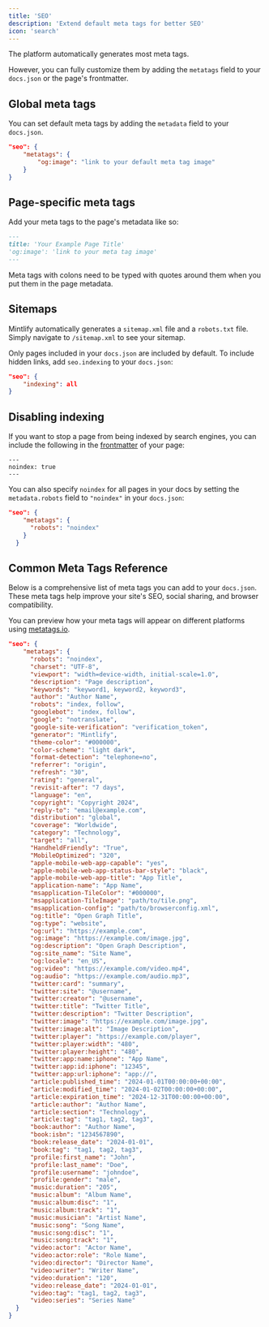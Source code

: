 ```yaml
---
title: 'SEO'
description: 'Extend default meta tags for better SEO'
icon: 'search'
---
```


The platform automatically generates most meta tags.

However, you can fully customize them by adding the `metatags` field to your `docs.json` or the page's frontmatter.

## Global meta tags

You can set default meta tags by adding the `metadata` field to your `docs.json`.

```json
"seo": {
    "metatags": {
        "og:image": "link to your default meta tag image"
    }
}
```

## Page-specific meta tags

Add your meta tags to the page's metadata like so:

```md
---
title: 'Your Example Page Title'
'og:image': 'link to your meta tag image'
---
```

<Warning>
  Meta tags with colons need to be typed with quotes around them when you put them in the page metadata.
</Warning>

## Sitemaps

Mintlify automatically generates a `sitemap.xml` file and a `robots.txt` file. Simply navigate to `/sitemap.xml` to see your sitemap.

Only pages included in your `docs.json` are included by default. To include hidden links, add `seo.indexing` to your `docs.json`:

```json
"seo": {
    "indexing": all
}
```

## Disabling indexing

If you want to stop a page from being indexed by search engines, you can include the following in the [frontmatter](pages) of your page:

```
---
noindex: true
---
```

You can also specify `noindex` for all pages in your docs by setting the `metadata.robots` field to `"noindex"` in your `docs.json`:

```json
"seo": {
    "metatags": {
      "robots": "noindex"
    }
  }
```

## Common Meta Tags Reference
Below is a comprehensive list of meta tags you can add to your `docs.json`. These meta tags help improve your site's SEO, social sharing, and browser compatibility.

You can preview how your meta tags will appear on different platforms using [metatags.io](https://metatags.io/).

```json
"seo": {
    "metatags": {
      "robots": "noindex",
      "charset": "UTF-8",
      "viewport": "width=device-width, initial-scale=1.0",
      "description": "Page description",
      "keywords": "keyword1, keyword2, keyword3",
      "author": "Author Name",
      "robots": "index, follow",
      "googlebot": "index, follow",
      "google": "notranslate",
      "google-site-verification": "verification_token",
      "generator": "Mintlify",
      "theme-color": "#000000",
      "color-scheme": "light dark",
      "format-detection": "telephone=no",
      "referrer": "origin",
      "refresh": "30",
      "rating": "general",
      "revisit-after": "7 days",
      "language": "en",
      "copyright": "Copyright 2024",
      "reply-to": "email@example.com",
      "distribution": "global",
      "coverage": "Worldwide",
      "category": "Technology",
      "target": "all",
      "HandheldFriendly": "True",
      "MobileOptimized": "320",
      "apple-mobile-web-app-capable": "yes",
      "apple-mobile-web-app-status-bar-style": "black",
      "apple-mobile-web-app-title": "App Title",
      "application-name": "App Name",
      "msapplication-TileColor": "#000000",
      "msapplication-TileImage": "path/to/tile.png",
      "msapplication-config": "path/to/browserconfig.xml",
      "og:title": "Open Graph Title",
      "og:type": "website",
      "og:url": "https://example.com",
      "og:image": "https://example.com/image.jpg",
      "og:description": "Open Graph Description",
      "og:site_name": "Site Name",
      "og:locale": "en_US",
      "og:video": "https://example.com/video.mp4",
      "og:audio": "https://example.com/audio.mp3",
      "twitter:card": "summary",
      "twitter:site": "@username",
      "twitter:creator": "@username",
      "twitter:title": "Twitter Title",
      "twitter:description": "Twitter Description",
      "twitter:image": "https://example.com/image.jpg",
      "twitter:image:alt": "Image Description",
      "twitter:player": "https://example.com/player",
      "twitter:player:width": "480",
      "twitter:player:height": "480",
      "twitter:app:name:iphone": "App Name",
      "twitter:app:id:iphone": "12345",
      "twitter:app:url:iphone": "app://",
      "article:published_time": "2024-01-01T00:00:00+00:00",
      "article:modified_time": "2024-01-02T00:00:00+00:00",
      "article:expiration_time": "2024-12-31T00:00:00+00:00",
      "article:author": "Author Name",
      "article:section": "Technology",
      "article:tag": "tag1, tag2, tag3",
      "book:author": "Author Name",
      "book:isbn": "1234567890",
      "book:release_date": "2024-01-01",
      "book:tag": "tag1, tag2, tag3",
      "profile:first_name": "John",
      "profile:last_name": "Doe",
      "profile:username": "johndoe",
      "profile:gender": "male",
      "music:duration": "205",
      "music:album": "Album Name",
      "music:album:disc": "1",
      "music:album:track": "1",
      "music:musician": "Artist Name",
      "music:song": "Song Name",
      "music:song:disc": "1",
      "music:song:track": "1",
      "video:actor": "Actor Name",
      "video:actor:role": "Role Name",
      "video:director": "Director Name",
      "video:writer": "Writer Name",
      "video:duration": "120",
      "video:release_date": "2024-01-01",
      "video:tag": "tag1, tag2, tag3",
      "video:series": "Series Name"
  }
}
```

